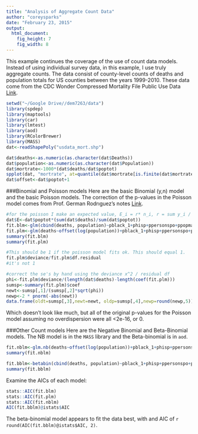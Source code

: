 ```yaml
---
title: "Analysis of Aggregate Count Data"
author: "coreysparks"
date: "February 23, 2015"
output: 
  html_document:
    fig_height: 7
    fig_width: 8
---
```


This example continues the coverage of the use of count data models. Instead of using individual survey data, in this example, I use truly aggregate counts. The data consist of county-level counts of deaths and population totals for US counties between the years 1999-2010. These data come from the CDC Wonder Compressed Mortality File Public Use Data [Link](http://wonder.cdc.gov/controller/datarequest/D105). 

```r
setwd("~/Google Drive//dem7263/data")
library(spdep)
library(maptools)
library(car)
library(lmtest)
library(aod)
library(RColorBrewer)
library(MASS)
dat<-readShapePoly("usdata_mort.shp")

```

```r
dat$deaths<-as.numeric(as.character(dat$Deaths))
dat$population<-as.numeric(as.character(dat$Population))
dat$mortrate<-1000*(dat$deaths/dat$poptot)
spplot(dat, "mortrate", at=quantile(dat$mortrate[is.finite(dat$mortrate)]), col.regions=brewer.pal(n = 6, name = "Blues"))
dat$offset<-dat$poptot+1


```

###Binomial and Poisson models
Here are the basic Binomial (y,n) model and the basic Poisson models. The correction of the p-values in the Poisson model comes from Prof. German Rodrıguez's notes [Link](http://data.princeton.edu/wws509/notes/c4a.pdf). 

```r

#for the poisson I make an expected value, E_i = r* n_i, r = sum y_i / sum n_i
dat$E<-dat$poptot*(sum(dat$deaths)/sum(dat$poptot))
fit.blm<-glm(cbind(deaths, population)~pblack_1+phisp+ppersonspo+ppopmarrie+DISSWB, data=dat, family=binomial)
fit.plm<-glm(deaths~offset(log(population))+pblack_1+phisp+ppersonspo+ppopmarrie+DISSWB, data=dat@data, family=poisson)
summary(fit.blm)
summary(fit.plm)

#This should be 1 if the poisson model fits ok. This should equal 1.
fit.plm$deviance/fit.plm$df.residual
#it's not 1

#correct the se's by hand using the deviance x^2 / residual df
phi<-fit.plm$deviance/(length(dat$deaths)-length(coef(fit.plm)))
sumsp<-summary(fit.plm)$coef
newt<-sumsp[,1]/(sumsp[,2]*sqrt(phi))
newp<-2 * pnorm(-abs(newt))
data.frame(oldt=sumsp[,3],newt=newt, oldp=sumsp[,4],newp=round(newp,5))


```

Which doesn't look like much, but all of the original p-values for the Poisson model assuming no overdispersion were all <2e-16, or 0.

###Other Count models
Here are the Negative Binomial and Beta-Binomial models. The NB model is in the `MASS` library and the Beta-binomial is in `aod`.

```r
fit.nblm<-glm.nb(deaths~offset(log(population))+pblack_1+phisp+ppersonspo+ppopmarrie+DISSWB, data=dat@data)
summary(fit.nblm)

fit.bblm<-betabin(cbind(deaths, population)~pblack_1+phisp+ppersonspo+ppopmarrie+DISSWB,random=~1, data=dat@data)
summary(fit.bblm)

```

Examine the AICs of each model:
```r

stats::AIC(fit.blm)
stats::AIC(fit.plm)
stats::AIC(fit.nblm)
AIC(fit.bblm)@istats$AIC

```

The beta-binomial model appears to fit the data best, with and AIC of `r round(AIC(fit.bblm)@istats$AIC, 2)`. 
